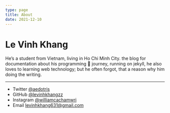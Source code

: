 ```yaml
---
type: page
title: About
date: 2021-12-10
---
```


# Le Vinh Khang

He’s a student from Vietnam, living in Ho Chi Minh City. the blog for documentation about his programming 🎒 journey, running on jekyll, he also loves to learning web technology; but he often forgot, that a reason why him doing the writing.

---

- Twitter [@aedotris](https://twitter.com/aedotris)
- GitHub [@levinhkhangzz](https://github.com/levinhkhangzz)
- Instagram [@williamcachamwri](https://instagram.com/williamcachamwri)
- Email levinhkhang631@gmail.com
